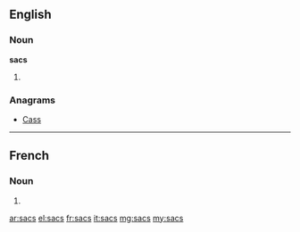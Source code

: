 ==English==

===Noun===
'''sacs'''

# {{plural of|sac}}

===Anagrams===
* [[Cass#English|Cass]]

----

==French==

===Noun===
{{head|fr|plural}} {{m-p}}

# {{plural of|sac|lang=fr}}

[[ar:sacs]]
[[el:sacs]]
[[fr:sacs]]
[[it:sacs]]
[[mg:sacs]]
[[my:sacs]]